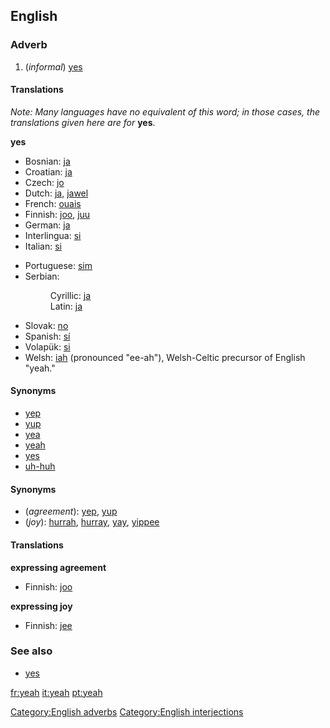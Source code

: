 ==English==

=== Adverb ===
#(''informal'') [[yes]]

==== Translations ====
''Note: Many languages have no equivalent of this word; in those cases, the translations given here are for'' '''yes'''.

'''yes'''
{{top}}
*Bosnian: [[ja#Bosnian|ja]]
*Croatian: [[ja#Croatian|ja]]
*Czech: [[jo#Czech|jo]]
*Dutch: [[ja#Dutch|ja]], [[jawel]]
*French: [[ouais]]
*Finnish: [[joo]], [[juu]]
*German: [[ja]]
*Interlingua: [[si#Interlingua|si]]
*Italian: [[si#Italian|si]]
{{mid}}
*Portuguese: [[sim]]
*Serbian:
*:Cyrillic: [[ја#Serbian|ја]]
*:Latin: [[ja#Serbian|ja]]
*Slovak: [[no#Slovak|no]] <!-- Yes, this is in the right place, no means yeah or yep in Slovak -->
*Spanish: [[sí]]
*Volapük: [[si#Volapük|si]]
*Welsh: [[iah]] (pronounced "ee-ah"), Welsh-Celtic precursor of English "yeah."

{{bottom}}

====Synonyms====
*[[yep]] 
*[[yup]]
*[[yea]]
*[[yeah]]
*[[yes]]
*[[uh-huh]]

====Synonyms====
*(''agreement''): [[yep]], [[yup]]
*(''joy''): [[hurrah]], [[hurray]], [[yay]], [[yippee]] <!--etc-->

====Translations====
'''expressing agreement'''
{{top}}
*Finnish: [[joo]]
{{mid}}
{{bottom}}

'''expressing joy'''
{{top}}
*Finnish: [[jee]]
{{mid}}
{{bottom}}

===See also===
*[[yes]]

[[Category:English adverbs]]
[[Category:English interjections]]

[[fr:yeah]]
[[it:yeah]]
[[pt:yeah]]